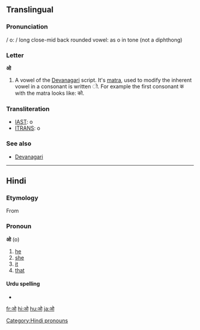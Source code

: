 ==Translingual==

===Pronunciation===
/ ο: / long close-mid back rounded vowel: as o in tone (not a diphthong)

===Letter===
'''ओ'''

# A vowel of the [[Devanagari]] script.  It's [[matra]], used to modify the inherent vowel in a consonant is written &#x094B;.  For example the first consonant क with the matra looks like: को.

===Transliteration===
{{rfc-header|Transliteration}}
*[[w:IAST|IAST]]: o
*[[w:ITRANS|ITRANS]]: o

===See also===
*[[w:Devanagari|Devanagari]]

----

==Hindi==

===Etymology===
From {{Pers.|hi}} {{FAchar|[[او]]}}

===Pronoun===
'''ओ''' (o)

# [[he]]
# [[she]]
# [[it]]
# [[that]]

====Urdu spelling====
*{{URchar|[[او#Urdu|او]]}}

[[Category:Hindi pronouns]]

[[fr:ओ]]
[[hi:ओ]]
[[hu:ओ]]
[[ja:ओ]]